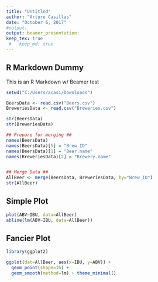 ```yaml
---
title: "Untitled"
author: "Arturo Casillas"
date: "October 6, 2017"
#output: 
output: beamer_presentation:
keep_tex: true
 #   keep_md: true
---
```


## R Markdown Dummy

This is an R Markdown w/ Beamer test 

```r
setwd("C:/Users/acasi/Downloads")

BeersData <- read.csv("Beers.csv")
BreweriesData <- read.csv("Breweries.csv")

str(BeersData)
str(BreweriesData)

## Prepare for merging ##
names(BeersData)
names(BeersData)[5] = "Brew_ID"
names(BeersData)[1] = "Beer.name"
names(BreweriesData)[2] = "Brewery.name"


## Merge Data ##
AllBeer <- merge(BeersData, BreweriesData, by="Brew_ID")
str(AllBeer)
```


## Simple Plot

```r
plot(ABV~IBU, data=AllBeer)
abline(lm(ABV~IBU, data=AllBeer))
```


## Fancier Plot

```r
library(ggplot2)

ggplot(dat=AllBeer, aes(x=IBU, y=ABV)) + 
  geom_point(shape=16) + 
  geom_smooth(method=lm) + theme_minimal() 
```

